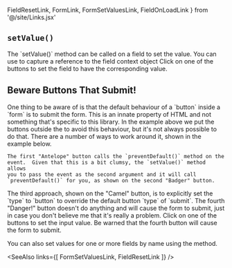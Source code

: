   FieldResetLink, FormLink, FormSetValuesLink, FieldOnLoadLink
} from '@/site/Links.jsx'

## `setValue()`

<Split>
  The `setValue()` method can be called on a field to
  set the value.  You can use <FieldOnLoadLink/> to capture a reference
  to the field context object
  <TryItOut>
    Click on one of the buttons to set the field to have the corresponding
    value.
  </TryItOut>
</Split>

<Example
  Component={SetValue}
  code={SetValueSrc}
  caption="setValue()"
  highlightLines="21,26,31"
  expand
/>

## Beware Buttons That Submit!

<Split>
  <div>
    One thing to be aware of is that the default behaviour of a `button`
    inside a `form` is to submit the form. This is an innate property of HTML
    and not something that's specific to this library.  In the example above
    we put the buttons outside the <FormLink/> to avoid this behaviour, but
    it's not always possible to do that. There are a number of ways to work
    around it, shown in the example below.

    The first "Antelope" button calls the `preventDefault()` method on the
    event.  Given that this is a bit clumsy, the `setValue()` method allows
    you to pass the event as the second argument and it will call
    `preventDefault()` for you, as shown on the second "Badger" button.
  </div>
  <div>
    The third approach, shown on the "Camel" button, is to explicitly set the
    `type` to `button` to override the default button `type` of `submit`.
    The fourth "Danger!" button doesn't do anything and will cause the form
    to submit, just in case you don't believe me that it's really a problem.
    <TryItOut>
      Click on one of the buttons to set the input value.  Be warned
      that the fourth button will cause the form to submit.
    </TryItOut>
  </div>
</Split>

<Example
  Component={SetValueEvent}
  code={SetValueEventSrc}
  caption="setValue()"
  highlightLines="21-26,33,42,50"
  expand
/>

You can also set values for one or more fields by name using the
<FormLink/> <FormSetValuesLink/> method.

<SeeAlso
  links={[
    FormSetValuesLink,
    FieldResetLink
  ]}
/>
